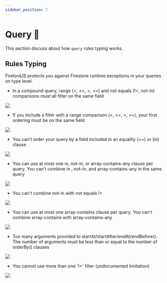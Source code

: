 ```yaml
---
sidebar_position: 7
---
```



# Query 🍁

This section discuss about how `query` rules typing works.


## Rules Typing

FirelordJS protects you against Firestore runtime exceptions in your queries on type level.

- In a compound query, range (<, <=, >, >=) and not equals (!=, not-in) comparisons must all filter on the same field

<Image src='https://github.com/tylim88/FirelordJSDoc/blob/main/static/img/query1.png?raw=true' text='FirelordJS displays what error you make in the hint.'/>

- If you include a filter with a range comparison (<, <=, >, >=), your first ordering must be on the same field

<Image src='https://github.com/tylim88/FirelordJSDoc/blob/main/static/img/query2.png?raw=true' text='FirelordJS display what field path you should use in the hint.'/>

- You can't order your query by a field included in an equality (==) or (in) clause

<Image src='https://github.com/tylim88/FirelordJSDoc/blob/main/static/img/query3.png?raw=true' text='FirelordJS displays what error you make in the hint.'/>

- You can use at most one in, not-in, or array-contains-any clause per query. You can't combine in , not-in, and array-contains-any in the same query

<Image src='https://github.com/tylim88/FirelordJSDoc/blob/main/static/img/query4.png?raw=true' text='FirelordJS displays what error you make in the hint.'/>

- You can't combine not-in with not equals !=

<Image src='https://github.com/tylim88/FirelordJSDoc/blob/main/static/img/query5.png?raw=true' text='FirelordJS displays what error you make in the hint.'/>

- You can use at most one array-contains clause per query. You can't combine array-contains with array-contains-any

<Image src='https://github.com/tylim88/FirelordJSDoc/blob/main/static/img/query6.png?raw=true' text='FirelordJS displays what error you make in the hint.'/>

- Too many arguments provided to startAt/startAfter/endAt/endBefore(). The number of arguments must be less than or equal to the number of orderBy() clauses

<Image src='https://github.com/tylim88/FirelordJSDoc/blob/main/static/img/query7.png?raw=true' text='FirelordJS displays what error you make in the hint.'/>

- You cannot use more than one '!=' filter (undocumented limitation)

<Image src='https://github.com/tylim88/FirelordJSDoc/blob/main/static/img/query8.png?raw=true' text='FirelordJS displays what error you make in the hint.'/>